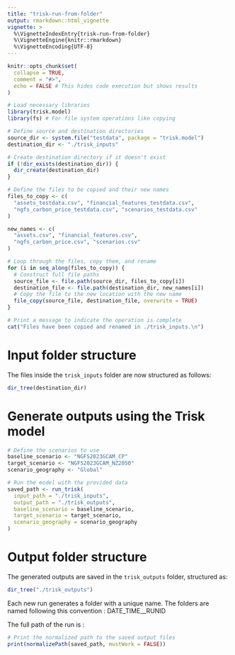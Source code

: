 ```yaml
---
title: "trisk-run-from-folder"
output: rmarkdown::html_vignette
vignette: >
  %\VignetteIndexEntry{trisk-run-from-folder}
  %\VignetteEngine{knitr::rmarkdown}
  %\VignetteEncoding{UTF-8}
---
```


``` r
knitr::opts_chunk$set(
  collapse = TRUE,
  comment = "#>",
  echo = FALSE # This hides code execution but shows results
)
```

``` r
# Load necessary libraries
library(trisk.model)
library(fs) # For file system operations like copying

# Define source and destination directories
source_dir <- system.file("testdata", package = "trisk.model")
destination_dir <- "./trisk_inputs"

# Create destination directory if it doesn't exist
if (!dir_exists(destination_dir)) {
  dir_create(destination_dir)
}

# Define the files to be copied and their new names
files_to_copy <- c(
  "assets_testdata.csv", "financial_features_testdata.csv",
  "ngfs_carbon_price_testdata.csv", "scenarios_testdata.csv"
)

new_names <- c(
  "assets.csv", "financial_features.csv",
  "ngfs_carbon_price.csv", "scenarios.csv"
)

# Loop through the files, copy them, and rename
for (i in seq_along(files_to_copy)) {
  # Construct full file paths
  source_file <- file.path(source_dir, files_to_copy[i])
  destination_file <- file.path(destination_dir, new_names[i])
  # Copy the file to the new location with the new name
  file_copy(source_file, destination_file, overwrite = TRUE)
}

# Print a message to indicate the operation is complete
cat("Files have been copied and renamed in ./trisk_inputs.\n")
```

# Input folder structure
The files inside the `trisk_inputs` folder are now structured as follows:

``` r
dir_tree(destination_dir)
```

# Generate outputs using the Trisk model

``` r
# Define the scenarios to use
baseline_scenario <- "NGFS2023GCAM_CP"
target_scenario <- "NGFS2023GCAM_NZ2050"
scenario_geography <- "Global"
```

``` r
# Run the model with the provided data
saved_path <- run_trisk(
  input_path = "./trisk_inputs",
  output_path = "./trisk_outputs",
  baseline_scenario = baseline_scenario,
  target_scenario = target_scenario,
  scenario_geography = scenario_geography
)
```

# Output folder structure
The generated outputs are saved in the `trisk_outputs` folder, structured as:

``` r
dir_tree("./trisk_outputs")
```
Each new run generates a folder with a unique name. The folders are named following this convention : DATE_TIME__RUNID

The full path of the run is :

``` r
# Print the normalized path to the saved output files
print(normalizePath(saved_path, mustWork = FALSE))
```
